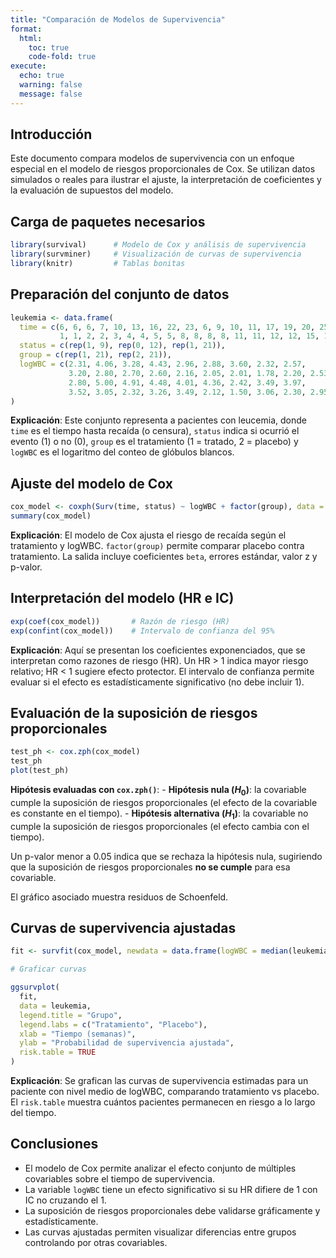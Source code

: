 ```yaml
---
title: "Comparación de Modelos de Supervivencia"
format:
  html:
    toc: true
    code-fold: true
execute:
  echo: true
  warning: false
  message: false
---
```


## Introducción

Este documento compara modelos de supervivencia con un enfoque especial en el modelo de riesgos proporcionales de Cox. Se utilizan datos simulados o reales para ilustrar el ajuste, la interpretación de coeficientes y la evaluación de supuestos del modelo.

## Carga de paquetes necesarios

```r
library(survival)      # Modelo de Cox y análisis de supervivencia
library(survminer)     # Visualización de curvas de supervivencia
library(knitr)         # Tablas bonitas
```

## Preparación del conjunto de datos

```r
leukemia <- data.frame(
  time = c(6, 6, 6, 7, 10, 13, 16, 22, 23, 6, 9, 10, 11, 17, 19, 20, 25, 32, 32, 34, 35,
           1, 1, 2, 2, 3, 4, 4, 5, 5, 8, 8, 8, 8, 11, 11, 12, 12, 15, 17, 22, 23),
  status = c(rep(1, 9), rep(0, 12), rep(1, 21)),
  group = c(rep(1, 21), rep(2, 21)),
  logWBC = c(2.31, 4.06, 3.28, 4.43, 2.96, 2.88, 3.60, 2.32, 2.57, 
             3.20, 2.80, 2.70, 2.60, 2.16, 2.05, 2.01, 1.78, 2.20, 2.53, 1.47, 1.45,
             2.80, 5.00, 4.91, 4.48, 4.01, 4.36, 2.42, 3.49, 3.97, 
             3.52, 3.05, 2.32, 3.26, 3.49, 2.12, 1.50, 3.06, 2.30, 2.95, 2.73, 1.97)
)
```

**Explicación**: Este conjunto representa a pacientes con leucemia, donde `time` es el tiempo hasta recaída (o censura), `status` indica si ocurrió el evento (1) o no (0), `group` es el tratamiento (1 = tratado, 2 = placebo) y `logWBC` es el logaritmo del conteo de glóbulos blancos.

## Ajuste del modelo de Cox

```r
cox_model <- coxph(Surv(time, status) ~ logWBC + factor(group), data = leukemia)
summary(cox_model)
```

**Explicación**: El modelo de Cox ajusta el riesgo de recaída según el tratamiento y logWBC. `factor(group)` permite comparar placebo contra tratamiento. La salida incluye coeficientes `beta`, errores estándar, valor z y p-valor.

## Interpretación del modelo (HR e IC)

```r
exp(coef(cox_model))       # Razón de riesgo (HR)
exp(confint(cox_model))    # Intervalo de confianza del 95%
```

**Explicación**: Aquí se presentan los coeficientes exponenciados, que se interpretan como razones de riesgo (HR). Un HR > 1 indica mayor riesgo relativo; HR < 1 sugiere efecto protector. El intervalo de confianza permite evaluar si el efecto es estadísticamente significativo (no debe incluir 1).

## Evaluación de la suposición de riesgos proporcionales

```r
test_ph <- cox.zph(cox_model)
test_ph
plot(test_ph)
```

**Hipótesis evaluadas con `cox.zph()`**:
- **Hipótesis nula ($H_0$)**: la covariable cumple la suposición de riesgos proporcionales (el efecto de la covariable es constante en el tiempo).
- **Hipótesis alternativa ($H_1$)**: la covariable no cumple la suposición de riesgos proporcionales (el efecto cambia con el tiempo).

Un p-valor menor a 0.05 indica que se rechaza la hipótesis nula, sugiriendo que la suposición de riesgos proporcionales **no se cumple** para esa covariable.

El gráfico asociado muestra residuos de Schoenfeld.

## Curvas de supervivencia ajustadas

```r
fit <- survfit(cox_model, newdata = data.frame(logWBC = median(leukemia$logWBC), group = c(1, 2)))

# Graficar curvas

ggsurvplot(
  fit,
  data = leukemia,
  legend.title = "Grupo",
  legend.labs = c("Tratamiento", "Placebo"),
  xlab = "Tiempo (semanas)",
  ylab = "Probabilidad de supervivencia ajustada",
  risk.table = TRUE
)
```

**Explicación**: Se grafican las curvas de supervivencia estimadas para un paciente con nivel medio de logWBC, comparando tratamiento vs placebo. El `risk.table` muestra cuántos pacientes permanecen en riesgo a lo largo del tiempo.

## Conclusiones

- El modelo de Cox permite analizar el efecto conjunto de múltiples covariables sobre el tiempo de supervivencia.
- La variable `logWBC` tiene un efecto significativo si su HR difiere de 1 con IC no cruzando el 1.
- La suposición de riesgos proporcionales debe validarse gráficamente y estadísticamente.
- Las curvas ajustadas permiten visualizar diferencias entre grupos controlando por otras covariables.
